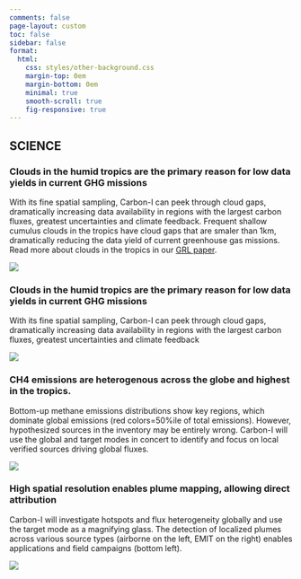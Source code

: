 ```yaml
---
comments: false
page-layout: custom
toc: false
sidebar: false
format:
  html:
    css: styles/other-background.css  
    margin-top: 0em
    margin-bottom: 0em
    minimal: true
    smooth-scroll: true
    fig-responsive: true
---
```


:::: {.hero-small .hero-science}
::: {.container}
# **SCIENCE**
:::
::::

::::: {.wrapper}
::::{.container .science .grid  .border-bottom .py-5}
::: {.g-col-6 .justify-content-center}
### **Clouds in the humid tropics are the primary reason for low data yields in current GHG missions**

With its fine spatial sampling, Carbon-I can peek through cloud gaps,  dramatically increasing data availability in regions with the largest  carbon fluxes, greatest uncertainties and climate feedback. Frequent  shallow cumulus clouds in the tropics have cloud gaps that are smaler  than 1km, dramatically reducing the data yield of current greenhouse gas missions. Read more about clouds in the tropics in our [GRL paper](https://agupubs.onlinelibrary.wiley.com/doi/10.1029/2024GL108791).
:::

::: {.g-col-6 .align-items-end} 
![](img/Fig1_zoom.png){.img-fluid .science-image-frame}
:::
::::

::::{.grid .science .container .border-bottom .py-5}
::: {.g-col-6 .order-md-2 .justify-content-center}
### **Clouds in the humid tropics are the primary reason for low data yields in current GHG missions**

With its fine spatial sampling, Carbon-I can peek through cloud gaps,  dramatically increasing data availability in regions with the largest  carbon fluxes, greatest uncertainties and climate feedback

:::

::: {.g-col-6 .order-md-1}
![](img/Fig3_yields.png){.img-fluid .science-image-frame} 
:::
::::


::::{.grid .science .container .border-bottom .py-5}
::: {.g-col-6 .justify-content-center}
### **CH4 emissions are heterogenous across the globe and highest in the tropics.**

Bottom-up methane emissions distributions show key regions, which  dominate global emissions (red colors=50%ile of total emissions).  However, hypothesized sources in the inventory may be entirely wrong. Carbon-I will use the global and target modes in concert to identify and focus on local verified sources driving global fluxes.

:::

::: {.g-col-6 .align-items-end}
![](img/Fig4_methane.png){.img-fluid .science-image-frame}
:::
::::

::::{.grid .science .container .border-bottom .py-5}
::: {.g-col-6 .order-md-2 .justify-content-center}
### **High spatial resolution enables plume mapping, allowing direct attribution**

Carbon-I will investigate hotspots and flux heterogeneity globally and  use the target mode as a magnifying glass. The detection of localized  plumes across various source types (airborne on the left, EMIT on the  right) enables applications and field campaigns (bottom left).

:::

::: {.g-col-6 .order-md-1}
![](img/Fig5_plumes.png){.img-fluid .science-image-frame} 
:::
::::

:::::

<!-- Transition for section content-->

```{=html}
<script>

document.addEventListener("DOMContentLoaded", () => {
  const observer = new IntersectionObserver(
    (entries) => {
      entries.forEach(entry => {
        if (entry.isIntersecting) {
          if (entry.boundingClientRect.top > 0 && entry.boundingClientRect.bottom > window.innerHeight) {
            entry.target.classList.add('animate', 'show');
          } else {
            entry.target.classList.add('show');      // no animation
          }
        }
      });
    },
    { threshold: 0.2 } // when 0.2 of the content appears in viewport, fire callback
  );

  document.querySelectorAll('.science').forEach(el => { 
    observer.observe(el)
  });
});
</script>
```